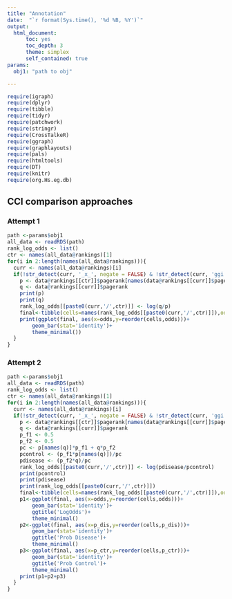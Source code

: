 ```yaml
---
title: "Annotation"
date:  "`r format(Sys.time(), '%d %B, %Y')`"
output:
  html_document:
      toc: yes
      toc_depth: 3
      theme: simplex
      self_contained: true
params:
  obj1: "path to obj"

---
```


```r
require(igraph)
require(dplyr)
require(tibble)
require(tidyr)
require(patchwork)
require(stringr)
require(CrossTalkeR)
require(ggraph)
require(graphlayouts)
require(pals)
require(htmltools)
require(DT)
require(knitr)
require(org.Hs.eg.db)

```

## CCI comparison approaches

### Attempt 1

```r
path <-params$obj1
all_data <- readRDS(path)
rank_log_odds <- list()
ctr <- names(all_data@rankings)[1]
for(i in 2:length(names(all_data@rankings))){
  curr <- names(all_data@rankings)[i]
  if(!str_detect(curr, '_x_', negate = FALSE) & !str_detect(curr, 'ggi', negate = FALSE)){
    p <- data@rankings[[ctr]]$pagerank[names(data@rankings[[curr]]$pagerank)]
    q <- data@rankings[[curr]]$pagerank
    print(p)
    print(q)
    rank_log_odds[[paste0(curr,'/',ctr)]] <- log(q/p)
    final<-tibble(cells=names(rank_log_odds[[paste0(curr,'/',ctr)]]),odds=rank_log_odds[[paste0(curr,'/',ctr)]])
    print(ggplot(final, aes(x=odds,y=reorder(cells,odds)))+
        geom_bar(stat='identity')+
        theme_minimal())
  }  
}

```

### Attempt 2

```r
path <-params$obj1
all_data <- readRDS(path)
rank_log_odds <- list()
ctr <- names(all_data@rankings)[1]
for(i in 2:length(names(all_data@rankings))){
  curr <- names(all_data@rankings)[i]
  if(!str_detect(curr, '_x_', negate = FALSE) & !str_detect(curr, 'ggi', negate = FALSE)){
    p <- data@rankings[[ctr]]$pagerank[names(data@rankings[[curr]]$pagerank)]
    q <- data@rankings[[curr]]$pagerank
    p_f1 <- 0.5
    p_f2 <- 0.5
    pc <- p[names(q)]*p_f1 + q*p_f2
    pcontrol <- (p_f1*p[names(q)])/pc
    pdisease <- (p_f2*q)/pc
    rank_log_odds[[paste0(curr,'/',ctr)]] <- log(pdisease/pcontrol)
    print(pcontrol)
    print(pdisease)
    print(rank_log_odds[[paste0(curr,'/',ctr)]])
    final<-tibble(cells=names(rank_log_odds[[paste0(curr,'/',ctr)]]),odds=rank_log_odds[[paste0(curr,'/',ctr)]],p_dis = pdisease, p_ctr=pcontrol)
    p1<-ggplot(final, aes(x=odds,y=reorder(cells,odds)))+
        geom_bar(stat='identity')+
        ggtitle('LogOdds')+
        theme_minimal()
    p2<-ggplot(final, aes(x=p_dis,y=reorder(cells,p_dis)))+
        geom_bar(stat='identity')+
        ggtitle('Prob Disease')+
        theme_minimal()    
    p3<-ggplot(final, aes(x=p_ctr,y=reorder(cells,p_ctr)))+
        geom_bar(stat='identity')+
        ggtitle('Prob Control')+
        theme_minimal()
    print(p1+p2+p3)
  }  
}

```

